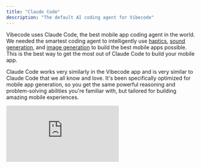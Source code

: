 ```yaml
---
title: "Claude Code"
description: "The default AI coding agent for Vibecode"
---
```


Vibecode uses Claude Code, the best mobile app coding agent in the world. We needed the smartest coding agent to intelligently use [haptics](/features/haptics), [sound generation](/features/sound-generation), and [image generation](/features/image-generation) to build the best mobile apps possible. This is the best way to get the most out of Claude Code to build your mobile app.

Claude Code works very similarly in the Vibecode app and is very similar to Claude Code that we all know and love. It's been specifically optimized for mobile app generation, so you get the same powerful reasoning and problem-solving abilities you're familiar with, but tailored for building amazing mobile experiences.

<iframe src="https://www.youtube.com/embed/jk9Sav2pISU" title="YouTube video player" frameborder="0" className="w-full aspect-video rounded-xl" allow="accelerometer; autoplay; clipboard-write; encrypted-media; gyroscope; picture-in-picture; web-share" allowfullscreen />

## Best Practices for Using Claude Code

1. **Plan before building** - Ask Claude to plan first, then review the plan before execution. This prevents mistakes and saves time.

2. **Be specific and detailed** - Provide clear, precise instructions instead of vague requests. Include expected behaviors and specific details you want handled.

3. **Use persistent context** - Document your coding patterns and style preferences so Claude automatically follows your established patterns without re-explaining them.

4. **Clear context frequently** - Use clear commands between different tasks to reset the context and improve output quality.

5. **Leverage visual references** - Use file mentions and provide screenshots or design mocks when relevant to eliminate ambiguity.

